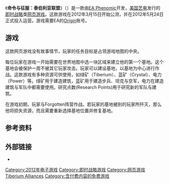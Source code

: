 {{NoteTA
| G1 = Games
| 1=zh-cn:泰伯利亚联盟; zh-hk:泰伯倫联盟; zh-tw:泰伯倫联盟;
}}
{{Infobox VG
| title = 命令与征服：泰伯利亚联盟
| image = File:命令与征服：泰伯利亚联盟.png
| caption = 《命令与征服：泰伯利亚联盟》的标志
| english =Command & Conquer: Tiberium Alliances
| developer = [[EA_Phenomic|EA Phenomic]]
| publisher = [[美国艺电|美国艺电]]
| series = [[命令与征服系列|命令与征服系列]]
| engine =
| platforms = 浏览器（支持 [[Internet_Explorer_9|IE9]], [[Mozilla_Firefox|Mozilla Firefox 4.1+]], [[Google_Chrome|Google Chrome]]）
| released = 2012年3月15日<ref name="C&CTAopenBeta">{{cite web|url=http://www.commandandconquer.com/en/blogs/blog/176|title=C&C Tiberium Alliances goes into Open Beta|publisher=Electronic Arts|date=2012-03-15|accessdate=2012-03-15|archive-date=2012-06-08|archive-url=https://web.archive.org/web/20120608023538/http://www.commandandconquer.com/en/blogs/blog/176|dead-url=no}}</ref>（公测）<br />2012年5月24日<ref name="C&CTAOfficialRelease">{{cite web|url=https://alliances.commandandconquer.com/news/detail/513?max=&offset=|title=Command & Conquer Tiberium Alliances goes gold!|publisher=Electronic Arts|date=2012-05-24|accessdate=2012-05-24|archive-date=2012-05-25|archive-url=https://web.archive.org/web/20120525203005/http://alliances.commandandconquer.com/news/detail/513?max=&offset=|dead-url=no}}</ref>（正式运营）
| genre = [[即时战略游戏|即时战略]]
| modes =
}}

《'''命令与征服：泰伯利亚联盟'''》（{{lang-en|Command & Conquer: Tiberium Alliances}}）是一款由[[EA_Phenomic|EA Phenomic]]开发，[[美国艺电|美国艺电]]发行的[[即时战略|即时战略]]类[[网页游戏|网页游戏]]。这款游戏在2012年3月15日开始公测，并在2012年5月24日正式投入运营。游戏需要EA的[[Origin|Origin]]账号。

== 游戏 ==
这款网页游戏没有故事情节，玩家的任务目标是占领游戏地图的中央。

每位玩家在游戏一开始需要在世界地图中选一块区域来建立他的第一个基地。这个基地会被保护一周不被其它玩家攻击。玩家可以建设基地，以基地为中心进行作战。这款游戏有多种资源可供使用，如绿矿（Tiberium）、蓝矿（Crystal）、电力（Power）等。绿矿用于建造建筑，蓝矿用于建造步兵、坦克与空军，电力在建造建筑与军队中都需要使用。研究点数(Research Points)用于研究新的军队与建筑。

在游戏初期，玩家与Forgotten阵营作战。若玩家的基地被别的玩家所歼灭，那么他将损失资源，而且需要重新选择基地位置并修复基地。

== 参考资料 ==
{{reflist}}

== 外部链接 ==
* {{Official website}}

{{Command & Conquer}}

{{DEFAULTSORT:Command & Conquer: Tiberium Alliances}}
[[Category:2012年电子游戏|Category:2012年电子游戏]]
[[Category:即时战略游戏|Category:即时战略游戏]]
[[Category:网页游戏|Category:网页游戏]]
[[Category:終極動員令系列電子遊戲|Tiberium Alliances]]
[[Category:含付费内容的免费游戏|Category:含付费内容的免费游戏]]